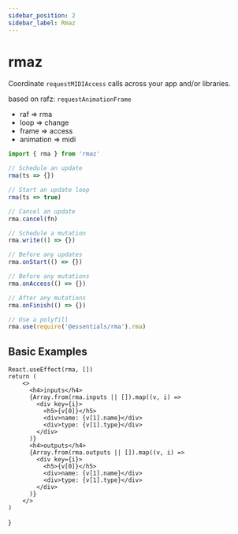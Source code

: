 ---
sidebar_position: 2
sidebar_label: Rmaz
---

# rmaz

Coordinate `requestMIDIAccess` calls across your app and/or libraries.

based on rafz: `requestAnimationFrame`

- raf => rma
- loop => change
- frame => access
- animation => midi

```js
import { rma } from 'rmaz'

// Schedule an update
rma(ts => {})

// Start an update loop
rma(ts => true)

// Cancel an update
rma.cancel(fn)

// Schedule a mutation
rma.write(() => {})

// Before any updates
rma.onStart(() => {})

// Before any mutations
rma.onAccess(() => {})

// After any mutations
rma.onFinish(() => {})

// Use a polyfill
rma.use(require('@essentials/rma').rma)
```


## Basic Examples


    React.useEffect(rma, [])
    return (
        <>
          <h4>inputs</h4>
          {Array.from(rma.inputs || []).map((v, i) =>
            <div key={i}>
              <h5>{v[0]}</h5>
              <div>name: {v[1].name}</div>
              <div>type: {v[1].type}</div>
            </div>
          )}
          <h4>outputs</h4>
          {Array.from(rma.outputs || []).map((v, i) =>
            <div key={i}>
              <h5>{v[0]}</h5>
              <div>name: {v[1].name}</div>
              <div>type: {v[1].type}</div>
            </div>
          )}
        </>
    )
}

<App />
